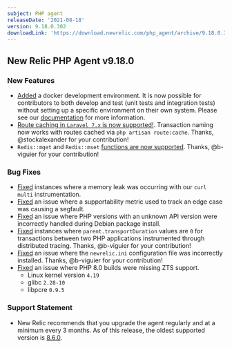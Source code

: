 ```yaml
---
subject: PHP agent
releaseDate: '2021-08-18'
version: 9.18.0.302
downloadLink: 'https://download.newrelic.com/php_agent/archive/9.18.0.302'
---
```


## New Relic PHP Agent v9.18.0 ##

### New Features ###
* [Added](https://github.com/newrelic/newrelic-php-agent/pull/162) a docker development environment. It is now possible for contributors to both develop and test (unit tests and integration tests) without setting up a specific environment on their own system. Please see our [documentation](https://github.com/newrelic/newrelic-php-agent/blob/main/docs/dev_environment.md) for more information.
* [Route caching in `Laravel 7.x` is now supported!](https://github.com/newrelic/newrelic-php-agent/pull/174). Transaction naming now works with routes cached via `php artisan route:cache`. Thanks, @stockalexander for your contribution!
* `Redis::mget` and `Redis::mset` [functions are now supported](https://github.com/newrelic/newrelic-php-agent/pull/156). Thanks, @b-viguier for your contribution!

### Bug Fixes ###
* [Fixed](https://github.com/newrelic/newrelic-php-agent/pull/161) instances where a memory leak was occurring with our `curl multi` instrumentation.
* [Fixed](https://github.com/newrelic/newrelic-php-agent/pull/176) an issue where a supportability metric used to track an edge case was causing a segfault.
* [Fixed](https://github.com/newrelic/newrelic-php-agent/issues/87) an issue where PHP versions with an unknown API version were incorrectly handled during Debian package install.
* [Fixed](https://github.com/newrelic/newrelic-php-agent/pull/164) instances where `parent.transportDuration` values are `0` for transactions between two PHP applications instrumented through distributed tracing. Thanks, @b-viguier for your contribution!
* [Fixed](https://github.com/newrelic/newrelic-php-agent/pull/158) an issue where the `newrelic.ini` configuration file was incorrectly installed. Thanks, @b-viguier for your contribution!
* [Fixed](https://github.com/newrelic/newrelic-php-agent/issues/172) an issue where PHP 8.0 builds were missing ZTS support.
  * Linux kernel version `4.19`
  * glibc `2.28-10`
  * libpcre `0.9.5`

### Support Statement ###
* New Relic recommends that you upgrade the agent regularly and at a minimum every 3 months. As of this release, the oldest supported version is [8.6.0](https://docs.newrelic.com/docs/release-notes/agent-release-notes/php-release-notes/php-agent-860238/).
